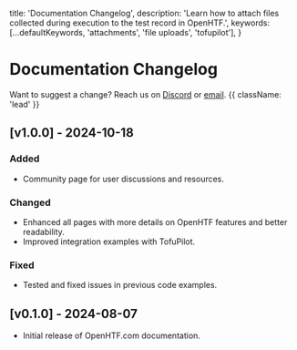 
  title: 'Documentation Changelog',
  description:
    'Learn how to attach files collected during execution to the test record in OpenHTF.',
  keywords: [...defaultKeywords, 'attachments', 'file uploads', 'tofupilot'],
}

# Documentation Changelog

Want to suggest a change? Reach us on [Discord](https://discord.gg/T4pak7pk) or [email](mailto:support@tofupilot.com). {{ className: 'lead' }}

## [v1.0.0] - 2024-10-18

### Added

- Community page for user discussions and resources.

### Changed

- Enhanced all pages with more details on OpenHTF features and better readability.
- Improved integration examples with TofuPilot.

### Fixed

- Tested and fixed issues in previous code examples.

## [v0.1.0] - 2024-08-07

- Initial release of OpenHTF.com documentation.
